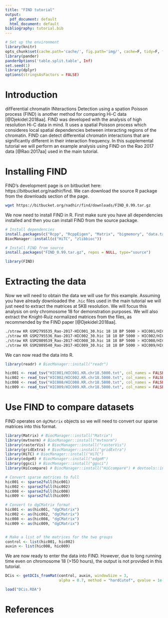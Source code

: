 ---
title: "FIND tutorial"
output:
  pdf_document: default
  html_document: default
bibliography: tutorial.bib
---

```{r setup, echo=FALSE, message=FALSE, warning=FALSE}
# Set up the environment
library(knitr)
opts_chunk$set(cache.path='cache/', fig.path='img/', cache=F, tidy=F, fig.keep='high', echo=T, dpi=100, warnings=F, message=F, comment=NA, warning=F, results='as.is', fig.width = 10, fig.height = 6, eval = FALSE) #out.width=700, 
library(pander)
panderOptions('table.split.table', Inf)
set.seed(1)
library(dplyr)
options(stringsAsFactors = FALSE)
```

# Introduction

difFerential chromatin INteractions Detection using a spation Poisson process (FIND) is another method for comparing Hi-C data [@Djekidel:2018aa]. FIND was developed with the analysis of high resolution Hi-C data in mind. It uses a spatial Poisson process which consideres local spatial dependencies between interacting regions of the chromatin. FIND can detect differential chromatin interactions that are significantly different in their interaction frequency. In this supplemental tutorial we will perform an example analysis using FIND on the Rao 2017 data [@Rao:2017aa] used in the main tutorial. 

# Installing FIND

FIND's development page is on bitbucket here: https://bitbucket.org/nadhir/find. We can download the source R package from the downloads section of the page.


```{bash, eval = FALSE}
wget https://bitbucket.org/nadhir/find/downloads/FIND_0.99.tar.gz
```

We now need to install FIND in R. First make sure you have all dependencies installed and then you can install FIND from the source package.

```{r, eval = FALSE}
# Install dependencies
install.packages(c("Rcpp", "RcppEigen", "Matrix", "bigmemory", "data.table", "doParallel", "quantreg", "png", "dplyr"))
BiocManager::install(c("HiTC", "zlibbioc"))

# Install FIND from source
install.packages("FIND_0.99.tar.gz", repos = NULL, type="source")

library(FIND)
```

# Extracting the data 

Now we will need to obtain the data we will use for this example. Assuming you have already downloaded the `.hic` files used in the main tutorial we will just need to extract the matrices at 5KB resolution. We will focus this analysis on only chromosome 18 for demonstration purposes. We will also extract the Knight-Ruiz normalized matrices from the files, as recommended by the FIND paper [@Djekidel:2018aa]. 

```{bash, eval = FALSE}
./straw KR GSM2795535_Rao-2017-HIC001_30.hic 18 18 BP 5000 > HIC001/HIC001.KR.chr18.5000.txt
./straw KR GSM2795536_Rao-2017-HIC002_30.hic 18 18 BP 5000 > HIC002/HIC002.KR.chr18.5000.txt
./straw KR GSM2809539_Rao-2017-HIC008_30.hic 18 18 BP 5000 > HIC008/HIC008.KR.chr18.5000.txt
./straw KR GSM2809540_Rao-2017-HIC009_30.hic 18 18 BP 5000 > HIC009/HIC009.KR.chr18.5000.txt
```


We can now read the data into R.


```{r}
library(readr) # BiocManager::install("readr")

hic001 <- read_tsv("HIC001/HIC001.KR.chr18.5000.txt", col_names = FALSE)
hic002 <- read_tsv("HIC002/HIC002.KR.chr18.5000.txt", col_names = FALSE)
hic008 <- read_tsv("HIC008/HIC008.KR.chr18.5000.txt", col_names = FALSE)
hic009 <- read_tsv("HIC009/HIC009.KR.chr18.5000.txt", col_names = FALSE)
```

# Use FIND to compare datasets

FIND operates on `dgCMatrix` objects so we will need to convert our sparse matrices into this format. 

```{r}
library(Matrix) # BiocManager::install("Matrix")
library(mvtnorm) # BiocManager::install("mvtnorm")
library(rasterVis) # BiocManager::install("rasterVis")
library(gridExtra) # BiocManager::install("gridExtra")
library(HiTC) # BiocManager::install("HiTC")
library(edgeR) # BiocManager::install("edgeR")
library(ggsci) # BiocManager::install("ggsci")
library(HiCcompare) # BiocManager::install("HiCcompare") # devtools::install_github('dozmorovlab/HiCcompare', build_vignettes = TRUE, force = TRUE)

# Convert sparse matrices to full
hic001 <- sparse2full(hic001)
hic002 <- sparse2full(hic002)
hic008 <- sparse2full(hic008)
hic009 <- sparse2full(hic009)

# Convert to dgCMatrix format
hic001 <- as(hic001, "dgCMatrix")
hic002 <- as(hic002, "dgCMatrix")
hic008 <- as(hic008, "dgCMatrix")
hic009 <- as(hic009, "dgCMatrix")


# Make a list of the matrices for the two groups
control <- list(hic001, hic002)
auxin <- list(hic008, hic009)
```

We are now ready to enter the data into FIND. However, due to long running time even on chromosome 18 (>150 hours), the output is not provided in this tutorial.

```{r, eval = FALSE}
DCis <- getDCIs_fromMat(control, auxin, windowSize = 3, 
                        alpha = 0.7, method = "hardCutof", qvalue = 1e-06, isrOP_qval = FALSE)
```


```{r}
load("DCis.RDA")
```


# References

